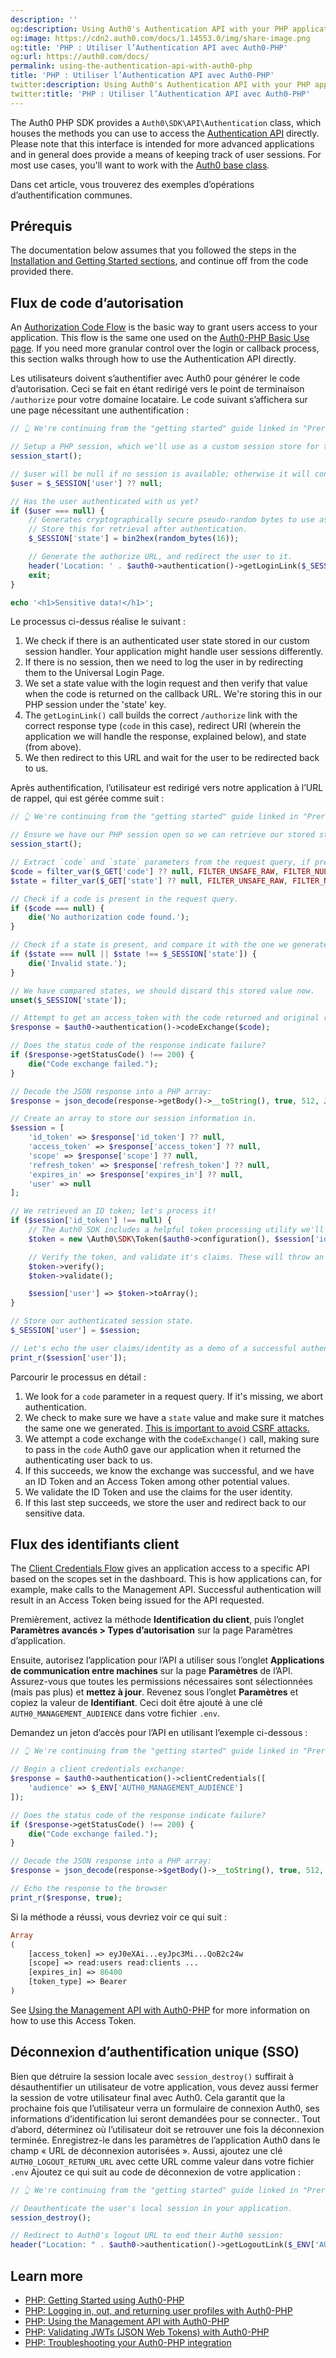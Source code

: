```yaml
---
description: ''
og:description: Using Auth0's Authentication API with your PHP applications.
og:image: https://cdn2.auth0.com/docs/1.14553.0/img/share-image.png
og:title: 'PHP : Utiliser l’Authentication API avec Auth0-PHP'
og:url: https://auth0.com/docs/
permalink: using-the-authentication-api-with-auth0-php
title: 'PHP : Utiliser l’Authentication API avec Auth0-PHP'
twitter:description: Using Auth0's Authentication API with your PHP applications.
twitter:title: 'PHP : Utiliser l’Authentication API avec Auth0-PHP'
---
```


The Auth0 PHP SDK provides a `Auth0\SDK\API\Authentication` class, which houses the methods you can use to access the [Authentication API](https://auth0.com/docs/api/authentication) directly. Please note that this interface is intended for more advanced applications and in general does provide a means of keeping track of user sessions. For most use cases, you'll want to work with the [Auth0 base class](/docs/libraries/auth0-php/auth0-php-basic-use).

Dans cet article, vous trouverez des exemples d’opérations d’authentification communes.

## Prérequis

The documentation below assumes that you followed the steps in the [Installation and Getting Started sections](/docs/libraries/auth0-php), and continue off from the code provided there.

## Flux de code d’autorisation

An [Authorization Code Flow](/docs/get-started/authentication-and-authorization-flow/authorization-code-flow) is the basic way to grant users access to your application. This flow is the same one used on the [Auth0-PHP Basic Use page](/docs/libraries/auth0-php/auth0-php-basic-use). If you need more granular control over the login or callback process, this section walks through how to use the Authentication API directly.

Les utilisateurs doivent s’authentifier avec Auth0 pour générer le code d’autorisation. Ceci se fait en étant redirigé vers le point de terminaison `/authorize` pour votre domaine locataire. Le code suivant s’affichera sur une page nécessitant une authentification :

```php lines
// 👆 We're continuing from the "getting started" guide linked in "Prerequisites" above. Append this to the index.php file you created there.

// Setup a PHP session, which we'll use as a custom session store for the authenticated user.
session_start();

// $user will be null if no session is available; otherwise it will contain user data.
$user = $_SESSION['user'] ?? null;

// Has the user authenticated with us yet?
if ($user === null) {
    // Generates cryptographically secure pseudo-random bytes to use as a CSRF mitigating value.
    // Store this for retrieval after authentication.
    $_SESSION['state'] = bin2hex(random_bytes(16));

    // Generate the authorize URL, and redirect the user to it.
    header('Location: ' . $auth0->authentication()->getLoginLink($_SESSION['state']));
    exit;
}

echo '<h1>Sensitive data!</h1>';
```

Le processus ci-dessus réalise le suivant :

1. We check if there is an authenticated user state stored in our custom session handler. Your application might handle user sessions differently.
2. If there is no session, then we need to log the user in by redirecting them to the Universal Login Page.
3. We set a state value with the login request and then verify that value when the code is returned on the callback URL. We're storing this in our PHP session under the 'state' key.
4. The `getLoginLink()` call builds the correct `/authorize` link with the correct response type (`code` in this case), redirect URI (wherein the application we will handle the response, explained below), and state (from above).
5. We then redirect to this URL and wait for the user to be redirected back to us.

Après authentification, l’utilisateur est redirigé vers notre application à l’URL de rappel, qui est gérée comme suit :

```php lines expandable
// 👆 We're continuing from the "getting started" guide linked in "Prerequisites" above. Append this to the index.php file you created there.

// Ensure we have our PHP session open so we can retrieve our stored state for comparison.
session_start();

// Extract `code` and `state` parameters from the request query, if present.
$code = filter_var($_GET['code'] ?? null, FILTER_UNSAFE_RAW, FILTER_NULL_ON_FAILURE);
$state = filter_var($_GET['state'] ?? null, FILTER_UNSAFE_RAW, FILTER_NULL_ON_FAILURE);

// Check if a code is present in the request query.
if ($code === null) {
    die('No authorization code found.');
}

// Check if a state is present, and compare it with the one we generated and stored before redirecting the user.
if ($state === null || $state !== $_SESSION['state']) {
    die('Invalid state.');
}

// We have compared states, we should discard this stored value now.
unset($_SESSION['state']);

// Attempt to get an access_token with the code returned and original redirect URI. (This returns a PSR-7 ResponseInterface.)
$response = $auth0->authentication()->codeExchange($code);

// Does the status code of the response indicate failure?
if ($response->getStatusCode() !== 200) {
    die("Code exchange failed.");
}

// Decode the JSON response into a PHP array:
$response = json_decode(response->getBody()->__toString(), true, 512, JSON_THROW_ON_ERROR);

// Create an array to store our session information in.
$session = [
    'id_token' => $response['id_token'] ?? null,
    'access_token' => $response['access_token'] ?? null,
    'scope' => $response['scope'] ?? null,
    'refresh_token' => $response['refresh_token'] ?? null,
    'expires_in' => $response['expires_in'] ?? null,
    'user' => null
];

// We retrieved an ID token; let's process it!
if ($session['id_token'] !== null) {
    // The Auth0 SDK includes a helpful token processing utility we'll leverage for this:
    $token = new \Auth0\SDK\Token($auth0->configuration(), $session['id_token'], \Auth0\SDK\Token::TYPE_ID_TOKEN);

    // Verify the token, and validate it's claims. These will throw an \Auth0\SDK\Exception\InvalidTokenException if a check fails.
    $token->verify();
    $token->validate();

    $session['user'] => $token->toArray();
}

// Store our authenticated session state.
$_SESSION['user'] = $session;

// Let's echo the user claims/identity as a demo of a successful authentication flow:
print_r($session['user']);
```

Parcourir le processus en détail :

1. We look for a `code` parameter in a request query. If it's missing, we abort authentication.
2. We check to make sure we have a `state` value and make sure it matches the same one we generated. [This is important to avoid CSRF attacks.](/docs/secure/attack-protection)
3. We attempt a code exchange with the c`odeExchange()` call, making sure to pass in the `code` Auth0 gave our application when it returned the authenticating user back to us.
4. If this succeeds, we know the exchange was successful, and we have an ID Token and an Access Token among other potential values.
5. We validate the ID Token and use the claims for the user identity.
6. If this last step succeeds, we store the user and redirect back to our sensitive data.

## Flux des identifiants client

The [Client Credentials Flow](/docs/get-started/authentication-and-authorization-flow/client-credentials-flow) gives an application access to a specific API based on the scopes set in the dashboard. This is how applications can, for example, make calls to the <Tooltip tip="Management API: A product to allow customers to perform administrative tasks." cta="View Glossary" href="/docs/glossary?term=Management+API">Management API</Tooltip>. Successful authentication will result in an <Tooltip tip="Access Token: Authorization credential, in the form of an opaque string or JWT, used to access an API." cta="View Glossary" href="/docs/glossary?term=Access+Token">Access Token</Tooltip> being issued for the API requested.

Premièrement, activez la méthode **Identification du client**, puis l’onglet **Paramètres avancés > Types d’autorisation** sur la page Paramètres d’application.

Ensuite, autorisez l’application pour l’API a utiliser sous l’onglet **Applications de communication entre machines** sur la page **Paramètres** de l’API. Assurez-vous que toutes les permissions nécessaires sont sélectionnées (mais pas plus) et **mettez à jour**. Revenez sous l’onglet **Paramètres** et copiez la valeur de **Identifiant**. Ceci doit être ajouté à une clé `AUTH0_MANAGEMENT_AUDIENCE` dans votre fichier `.env`.

Demandez un jeton d’accès pour l’API en utilisant l’exemple ci-dessous :

```php lines
// 👆 We're continuing from the "getting started" guide linked in "Prerequisites" above.

// Begin a client credentials exchange:
$response = $auth0->authentication()->clientCredentials([
    'audience' => $_ENV['AUTH0_MANAGEMENT_AUDIENCE']
]);

// Does the status code of the response indicate failure?
if ($response->getStatusCode() !== 200) {
    die("Code exchange failed.");
}

// Decode the JSON response into a PHP array:
$response = json_decode(response->$getBody()->__toString(), true, 512, JSON_THROW_ON_ERROR);

// Echo the response to the browser
print_r($response, true);
```

Si la méthode a réussi, vous devriez voir ce qui suit :

```php lines
Array
(
    [access_token] => eyJ0eXAi...eyJpc3Mi...QoB2c24w
    [scope] => read:users read:clients ...
    [expires_in] => 86400
    [token_type] => Bearer
)
```

See [Using the Management API with Auth0-PHP](/docs/libraries/auth0-php/using-the-management-api-with-auth0-php) for more information on how to use this Access Token.

## Déconnexion d’authentification unique (SSO)

Bien que détruire la session locale avec `session_destroy()` suffirait à désauthentifier un utilisateur de votre application, vous devez aussi fermer la session de votre utilisateur final avec Auth0. Cela garantit que la prochaine fois que l’utilisateur verra un formulaire de connexion Auth0, ses informations d’identification lui seront demandées pour se connecter..
Tout d’abord, déterminez où l’utilisateur doit se retrouver une fois la déconnexion terminée. Enregistrez-le dans les paramètres de l’application Auth0 dans le champ « URL de déconnexion autorisées ». Aussi, ajoutez une clé `AUTH0_LOGOUT_RETURN_URL` avec cette URL comme valeur dans votre fichier `.env`
Ajoutez ce qui suit au code de déconnexion de votre application :

```php lines
// 👆 We're continuing from the "getting started" guide linked in "Prerequisites" above.

// Deauthenticate the user's local session in your application.
session_destroy();

// Redirect to Auth0's logout URL to end their Auth0 session:
header("Location: " . $auth0->authentication()->getLogoutLink($_ENV['AUTH0_LOGOUT_RETURN_URL']);
```

## Learn more

* [PHP: Getting Started using Auth0-PHP](/docs/libraries/auth0-php)
* [PHP: Logging in, out, and returning user profiles with Auth0-PHP](/docs/libraries/auth0-php/auth0-php-basic-use)
* [PHP: Using the Management API with Auth0-PHP](/docs/libraries/auth0-php/using-the-management-api-with-auth0-php)
* [PHP: Validating JWTs (JSON Web Tokens) with Auth0-PHP](/docs/libraries/auth0-php/validating-jwts-with-auth0-php)
* [PHP: Troubleshooting your Auth0-PHP integration](/docs/libraries/auth0-php/troubleshoot-auth0-php-library)